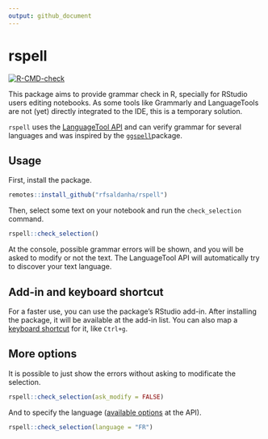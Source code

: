 ```yaml
---
output: github_document
---
```


# rspell

<!-- badges: start -->
[![R-CMD-check](https://github.com/rfsaldanha/rspell/actions/workflows/R-CMD-check.yaml/badge.svg)](https://github.com/rfsaldanha/rspell/actions/workflows/R-CMD-check.yaml)
<!-- badges: end -->

This package aims to provide grammar check in R, specially for RStudio users editing notebooks. As some tools like Grammarly and LanguageTools are not (yet) directly integrated to the IDE, this is a temporary solution.

`rspell` uses the [LanguageTool API](https://languagetool.org/http-api/) and can verify grammar for several languages and was inspired by the [`ggspell`](https://github.com/nicucalcea/ggspell)package.

## Usage

First, install the package.

```r
remotes::install_github("rfsaldanha/rspell")
```

Then, select some text on your notebook and run the `check_selection` command.

```r
rspell::check_selection()
```

At the console, possible grammar errors will be shown, and you will be asked to modify or not the text. The LanguageTool API will automatically try to discover your text language.

## Add-in and keyboard shortcut

For a faster use, you can use the package's RStudio add-in. After installing the package, it will be available at the add-in list. You can also map a [keyboard shortcut](https://support.posit.co/hc/en-us/articles/206382178-Customizing-Keyboard-Shortcuts-in-the-RStudio-IDE) for it, like `Ctrl+g`.

## More options

It is possible to just show the errors without asking to modificate the selection.

```r
rspell::check_selection(ask_modify = FALSE)
```

And to specify the language ([available options](https://api.languagetoolplus.com/v2/languages) at the API).

```r
rspell::check_selection(language = "FR")
```


